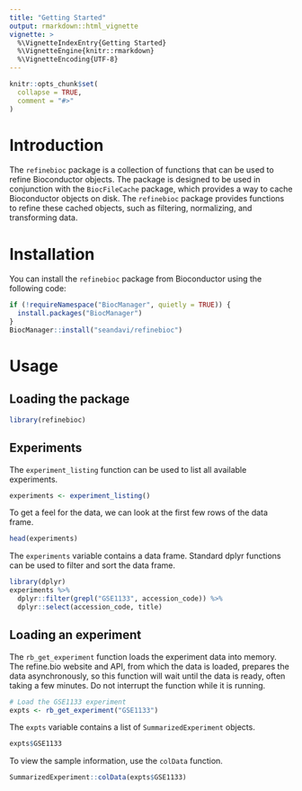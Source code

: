 ```yaml
---
title: "Getting Started"
output: rmarkdown::html_vignette
vignette: >
  %\VignetteIndexEntry{Getting Started}
  %\VignetteEngine{knitr::rmarkdown}
  %\VignetteEncoding{UTF-8}
---
```


```r
knitr::opts_chunk$set(
  collapse = TRUE,
  comment = "#>"
)
```

# Introduction

The `refinebioc` package is a collection of functions that can be used to refine Bioconductor objects. The package is designed to be used in conjunction with the `BiocFileCache` package, which provides a way to cache Bioconductor objects on disk. The `refinebioc` package provides functions to refine these cached objects, such as filtering, normalizing, and transforming data.

# Installation

You can install the `refinebioc` package from Bioconductor using the following code:

```r
if (!requireNamespace("BiocManager", quietly = TRUE)) {
  install.packages("BiocManager")
}
BiocManager::install("seandavi/refinebioc")
```

# Usage

## Loading the package

```r
library(refinebioc)
```

## Experiments

The `experiment_listing` function can be used to list all available experiments.

```r
experiments <- experiment_listing()
```

To get a feel for the data, we can look at the first few rows of the data frame.

```r
head(experiments)
```

The `experiments` variable contains a data frame. Standard dplyr functions can be used to filter and sort the data frame.

```r
library(dplyr)
experiments %>%
  dplyr::filter(grepl("GSE1133", accession_code)) %>%
  dplyr::select(accession_code, title)
```

## Loading an experiment

The `rb_get_experiment` function loads the experiment data into memory.
The refine.bio website and API, from which the data is loaded, prepares the
data asynchronously, so this function will wait until the data is ready, often
taking a few minutes. Do not interrupt the function while it is running.

```r
# Load the GSE1133 experiment
expts <- rb_get_experiment("GSE1133")
```

The `expts` variable contains a list of `SummarizedExperiment` objects. 

```r
expts$GSE1133
```

To view the sample information, use the `colData` function.

```r
SummarizedExperiment::colData(expts$GSE1133)
```

